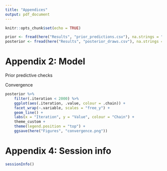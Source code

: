---
title: "Appendices"
output: pdf_document
---

```{r setup, include=FALSE}
knitr::opts_chunk$set(echo = TRUE)
```


```{r prepare}

prior <- fread(here("Results", "prior_predictions.csv"), na.strings = "") %>% as_tibble()
posterior <- fread(here("Results", "posterior_draws.csv"), na.strings = "") %>% as_tibble()


```


# Appendix 2: Model


Prior predictive checks



Convergence

```{r convergence}

posterior %>%
    filter(.iteration < 2000) %>% 
    ggplot(aes(.iteration, .value, colour = .chain)) +
    facet_wrap(~.variable, scales = "free_y") +
    geom_line() +
    labs(x = "Iteration", y = "Value", colour = "Chain") +
    theme_custom +
    theme(legend.position = "top") +
    ggsave(here("Figures", "convergence.png"))

```



# Appendix 4: Session info


```{r session_info}

sessionInfo()

```